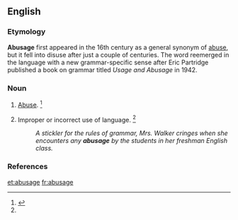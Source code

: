 ==English==

===Etymology===

'''Abusage''' first appeared in the 16th century as a general synonym of [[abuse]], but it fell into disuse after just a couple of centuries. The word reemerged in the language with a new grammar-specific sense after Eric Partridge published a book on grammar titled ''Usage and Abusage'' in 1942. 

===Noun===
{{en-noun}}

# {{context|obsolete}} [[abuse|Abuse]]. {{defdate|Attested from the mid 16<sup>th</sup> century until the mid 17<sup>th</sup> century.}}<ref name=SOED>{{reference-book | last =| first = | authorlink =  | coauthors =  | editor =Brown, Lesley  | others =  | title = The Shorter Oxford English Dictionary | origdate =  | origyear = 1933| origmonth =  | url =  | format =  | accessdate =  | accessyear =  | accessmonth =  | edition = 5th | date =  | year =2003| month =  | publisher =Oxford University Press  | location =Oxford, UK | language =  | id =  | doi = | isbn =978-0-19-860575-7 | lccn = | ol = | pages =10| chapter =  | chapterurl =  | quote =}}</ref>
# Improper or incorrect use of language. {{defdate|First attested in the mid 20<sup>th</sup> century.}}<ref name=SOED/>
#: ''A stickler for the rules of grammar, Mrs. Walker cringes when she encounters any '''abusage''' by the students in her freshman English class.''
<section begin="etymology"/>

===References===
<references/>

[[et:abusage]]
[[fr:abusage]]